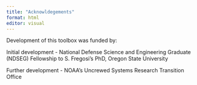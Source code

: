 ```yaml
---
title: "Acknowldegements"
format: html
editor: visual
---
```


Development of this toolbox was funded by:

Initial development - National Defense Science and Engineering Graduate (NDSEG) Fellowship to S. Fregosi's PhD, Oregon State University

Further development - NOAA's Uncrewed Systems Research Transition Office 
